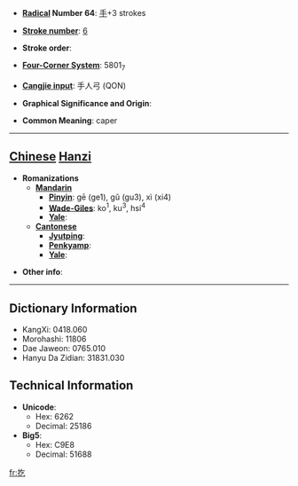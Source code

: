 * '''[[Wiktionary:Chinese radical index| Radical]] Number 64''': [[Wiktionary:Chinese radical index 手|手]]+3 strokes

* '''[[Wiktionary:Chinese total strokes index|Stroke number]]''': [[Wiktionary:Chinese total strokes index 6|6]]

* '''Stroke order''': 

* '''[[Wiktionary:Chinese four corner index|Four-Corner System]]''': 5801<sub>7</sub>

* '''[[Wiktionary:Chinese Cangjie index|Cangjie input]]''': 手人弓 (QON)

* '''Graphical Significance and Origin''': 

* '''Common Meaning''': caper

----

== [[Chinese]] [[Hanzi]] ==

* '''Romanizations'''
** '''[[Mandarin]]'''
*** '''[[Pinyin]]''': gē (ge1), gǔ (gu3), xì (xi4)
*** '''[[Wade-Giles]]''': ko<sup>1</sup>, ku<sup>3</sup>, hsi<sup>4</sup>
*** '''[[Yale]]''': 
** '''[[Cantonese]]'''
*** '''[[Jyutping]]''':
*** '''[[Penkyamp]]''': 
*** '''[[Yale]]''': 

* '''Other info''': 

----

== Dictionary Information ==

* KangXi: 0418.060
* Morohashi: 11806
* Dae Jaweon: 0765.010
* Hanyu Da Zidian: 31831.030

== Technical Information ==

* '''Unicode''':
** Hex: 6262
** Decimal: 25186
* '''Big5''':
** Hex: C9E8
** Decimal: 51688

[[fr:扢]]